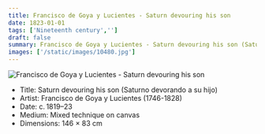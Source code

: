 ```yaml
---
title: Francisco de Goya y Lucientes - Saturn devouring his son
date: 1823-01-01
tags: ['Nineteenth century','']
draft: false
summary: Francisco de Goya y Lucientes - Saturn devouring his son (Saturno devorando a su hijo)
images: ['/static/images/10480.jpg']
---
```


![Francisco de Goya y Lucientes - Saturn devouring his son](/static/images/10480.jpg)

* Title: Saturn devouring his son (Saturno devorando a su hijo)
* Artist: Francisco de Goya y Lucientes (1746-1828)
* Date: c. 1819–23
* Medium: Mixed technique on canvas
* Dimensions: 146 × 83 cm


